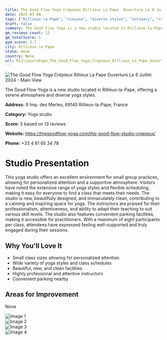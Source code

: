 ```yaml
---
title: The Good Flow Yoga Crépieux Rillieux La Pape  Ouverture Le 8 Juillet 2024
date: 2025-03-08
tags: ["Rillieux-la-Pape", "vinyasa", "diverse styles", "intimacy", "calm atmosphere", "Rillieux-la-Pape"]  
draft: false
summary: The Good Flow Yoga is a new studio located in Rillieux-la-Pape, offering a serene atmosphere and diverse yoga styles.
gm_reviews_count: 13
gm_totalScore: 5
gym_score: 3.7
city: Rillieux-la-Pape
state: None
country: None
url: RillieuxlaPape_The_Good_Flow_Yoga_Crépieux_Rillieux_La_Pape_Ouverture_Le_8_Juillet_2024
---
```


<div className="aspect-[16/9] relative my-8">
  <img 
    src="https://lh5.googleusercontent.com/p/AF1QipOVM9DvA38QLVAB3sNDb9RwIS_EK994j_XP0Yz4=w1920-h1080-k-no"
    alt="The Good Flow Yoga Crépieux Rillieux La Pape  Ouverture Le 8 Juillet 2024 - Main View"
    className="object-cover absolute inset-0 w-full h-full rounded-lg"
  />
</div>

The Good Flow Yoga is a new studio located in Rillieux-la-Pape, offering a serene atmosphere and diverse yoga styles.

**Address:** 9 Imp. des Merles, 69140 Rillieux-la-Pape, France

**Category:** Yoga studio

**Score:** 5 based on 13 reviews

**Website:** https://thegoodflow-yoga.com/the-good-flow-studio-crepieux/

**Phone:** +33 4 81 65 34 78

# Studio Presentation

This yoga studio offers an excellent environment for small group practices, allowing for personalized attention and a supportive atmosphere. Visitors have noted the extensive range of yoga styles and flexible scheduling, making it easy for everyone to find a class that meets their needs. The studio is new, beautifully designed, and immaculately clean, contributing to a calming and inspiring space for yoga. The instructors are praised for their professionalism, attentiveness, and ability to adapt their teaching to suit various skill levels. The studio also features convenient parking facilities, making it accessible for practitioners. With a maximum of eight participants per class, attendees have expressed feeling well-supported and truly engaged during their sessions.

## Why You'll Love It

- Small class sizes allowing for personalized attention
- Wide variety of yoga styles and class schedules
- Beautiful, new, and clean facilities
- Highly professional and attentive instructors
- Convenient parking nearby

## Areas for Improvement

None

<div className="grid grid-cols-1 xl:grid-cols-2 gap-4 my-8">
<div className="aspect-[4/3] relative"><img src="https://lh5.googleusercontent.com/p/AF1QipMtjhlvC0-V42Gm4rY1yBz-QniQq_Yum-DUc5AA=w1920-h1080-k-no" alt="Image 1" className="object-cover absolute inset-0 w-full h-full rounded-lg" /></div>
<div className="aspect-[4/3] relative"><img src="https://lh5.googleusercontent.com/p/AF1QipMokBi3bTxvBsYIV4ApRYeX8WBu0jtkQwvg7J-Y=w1920-h1080-k-no" alt="Image 2" className="object-cover absolute inset-0 w-full h-full rounded-lg" /></div>
<div className="aspect-[4/3] relative"><img src="https://lh5.googleusercontent.com/p/AF1QipPJLopKQP8SAgYIlfN20rpGX48dYn4AHa-4xgk6=w1920-h1080-k-no" alt="Image 3" className="object-cover absolute inset-0 w-full h-full rounded-lg" /></div>
<div className="aspect-[4/3] relative"><img src="https://lh5.googleusercontent.com/p/AF1QipMiqQ9syvtoCZebMm9G5QewBKjTN8jwYhrJLtRL=w1920-h1080-k-no" alt="Image 4" className="object-cover absolute inset-0 w-full h-full rounded-lg" /></div>
</div>